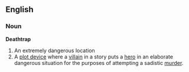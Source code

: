 ==English==
===Noun===
{{wikipedia}}
'''Deathtrap'''
# An extremely dangerous location
# A [[plot device]] where a [[villain]] in a story puts a [[hero]] in an elaborate dangerous situation for the purposes of attempting a sadistic [[murder]].